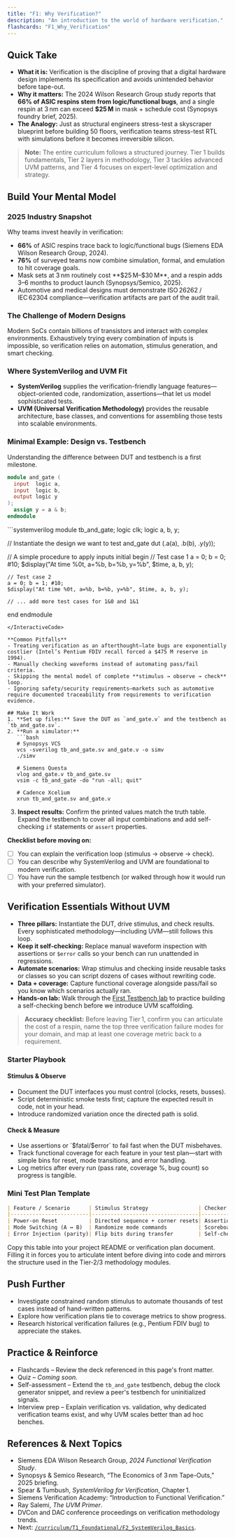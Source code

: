 ```yaml
---
title: "F1: Why Verification?"
description: "An introduction to the world of hardware verification."
flashcards: "F1_Why_Verification"
---
```



## Quick Take
- **What it is:** Verification is the discipline of proving that a digital hardware design implements its specification and avoids unintended behavior before tape-out.
- **Why it matters:** The 2024 Wilson Research Group study reports that **66% of ASIC respins stem from logic/functional bugs**, and a single respin at 3 nm can exceed **$25 M** in mask + schedule cost (Synopsys foundry brief, 2025).
- **The Analogy:** Just as structural engineers stress-test a skyscraper blueprint before building 50 floors, verification teams stress-test RTL with simulations before it becomes irreversible silicon.

> **Note:** The entire curriculum follows a structured journey. Tier 1 builds fundamentals, Tier 2 layers in methodology, Tier 3 tackles advanced UVM patterns, and Tier 4 focuses on expert-level optimization and strategy.

## Build Your Mental Model
### 2025 Industry Snapshot

<div className="my-6 space-y-2 rounded-xl border border-white/10 bg-background/60 p-4">
  <p className="font-semibold">Why teams invest heavily in verification:</p>
  <ul className="list-disc pl-6 space-y-1 text-sm">
    <li><strong>66%</strong> of ASIC respins trace back to logic/functional bugs (Siemens EDA Wilson Research Group, 2024).</li>
    <li><strong>76%</strong> of surveyed teams now combine simulation, formal, and emulation to hit coverage goals.</li>
    <li>Mask sets at 3 nm routinely cost **$25 M–$30 M**, and a respin adds 3–6 months to product launch (Synopsys/Semico, 2025).</li>
    <li>Automotive and medical designs must demonstrate ISO 26262 / IEC 62304 compliance—verification artifacts are part of the audit trail.</li>
  </ul>
</div>

### The Challenge of Modern Designs
Modern SoCs contain billions of transistors and interact with complex environments. Exhaustively trying every combination of inputs is impossible, so verification relies on automation, stimulus generation, and smart checking.

### Where SystemVerilog and UVM Fit
- **SystemVerilog** supplies the verification-friendly language features—object-oriented code, randomization, assertions—that let us model sophisticated tests.
- **UVM (Universal Verification Methodology)** provides the reusable architecture, base classes, and conventions for assembling those tests into scalable environments.

### Minimal Example: Design vs. Testbench
Understanding the difference between DUT and testbench is a first milestone.

```verilog
module and_gate (
  input  logic a,
  input  logic b,
  output logic y
);
  assign y = a & b;
endmodule
```

<InteractiveCode>
```systemverilog
module tb_and_gate;
  logic clk;
  logic a, b, y;

  // Instantiate the design we want to test
  and_gate dut (.a(a), .b(b), .y(y));

  // A simple procedure to apply inputs
  initial begin
    // Test case 1
    a = 0; b = 0; #10;
    $display("At time %0t, a=%b, b=%b, y=%b", $time, a, b, y);

    // Test case 2
    a = 0; b = 1; #10;
    $display("At time %0t, a=%b, b=%b, y=%b", $time, a, b, y);

    // ... add more test cases for 1&0 and 1&1
  end
endmodule
```
</InteractiveCode>

**Common Pitfalls**
- Treating verification as an afterthought—late bugs are exponentially costlier (Intel’s Pentium FDIV recall forced a $475 M reserve in 1994).
- Manually checking waveforms instead of automating pass/fail criteria.
- Skipping the mental model of complete **stimulus → observe → check** loop.
- Ignoring safety/security requirements—markets such as automotive require documented traceability from requirements to verification evidence.

## Make It Work
1. **Set up files:** Save the DUT as `and_gate.v` and the testbench as `tb_and_gate.sv`.
2. **Run a simulator:**
   ```bash
   # Synopsys VCS
   vcs -sverilog tb_and_gate.sv and_gate.v -o simv
   ./simv

   # Siemens Questa
   vlog and_gate.v tb_and_gate.sv
   vsim -c tb_and_gate -do "run -all; quit"

   # Cadence Xcelium
   xrun tb_and_gate.sv and_gate.v
   ```
3. **Inspect results:** Confirm the printed values match the truth table. Expand the testbench to cover all input combinations and add self-checking `if` statements or `assert` properties.

**Checklist before moving on:**
- [ ] You can explain the verification loop (stimulus → observe → check).
- [ ] You can describe why SystemVerilog and UVM are foundational to modern verification.
- [ ] You have run the sample testbench (or walked through how it would run with your preferred simulator).

## Verification Essentials Without UVM
- **Three pillars:** Instantiate the DUT, drive stimulus, and check results. Every sophisticated methodology—including UVM—still follows this loop.
- **Keep it self-checking:** Replace manual waveform inspection with assertions or `$error` calls so your bench can run unattended in regressions.
- **Automate scenarios:** Wrap stimulus and checking inside reusable tasks or classes so you can script dozens of cases without rewriting code.
- **Data + coverage:** Capture functional coverage alongside pass/fail so you know which scenarios actually ran.
- **Hands-on lab:** Walk through the [First Testbench lab](/labs/simple_dut/lab1_first_tb/) to practice building a self-checking bench before we introduce UVM scaffolding.

> **Accuracy checklist:** Before leaving Tier 1, confirm you can articulate the cost of a respin, name the top three verification failure modes for your domain, and map at least one coverage metric back to a requirement.

### Starter Playbook

<div className="grid gap-4 md:grid-cols-2">
  <div className="rounded-xl border border-amber-400/40 bg-amber-500/5 p-4">
    <h4 className="font-semibold text-amber-400">Stimulus & Observe</h4>
    <ul className="list-disc pl-5 text-sm space-y-1">
      <li>Document the DUT interfaces you must control (clocks, resets, busses).</li>
      <li>Script deterministic smoke tests first; capture the expected result in code, not in your head.</li>
      <li>Introduce randomized variation once the directed path is solid.</li>
    </ul>
  </div>
  <div className="rounded-xl border border-emerald-400/40 bg-emerald-500/5 p-4">
    <h4 className="font-semibold text-emerald-400">Check & Measure</h4>
    <ul className="list-disc pl-5 text-sm space-y-1">
      <li>Use assertions or `$fatal/$error` to fail fast when the DUT misbehaves.</li>
      <li>Track functional coverage for each feature in your test plan—start with simple bins for reset, mode transitions, and error handling.</li>
      <li>Log metrics after every run (pass rate, coverage %, bug count) so progress is tangible.</li>
    </ul>
  </div>
</div>

### Mini Test Plan Template

```markdown
| Feature / Scenario      | Stimulus Strategy                | Checker / Metric                  | Coverage Goal |
|-------------------------|----------------------------------|-----------------------------------|---------------|
| Power-on Reset          | Directed sequence + corner resets| Assertions on reset recovery time | 100% bins     |
| Mode Switching (A ↔ B)  | Randomize mode commands          | Scoreboard vs. reference model    | 95% bins      |
| Error Injection (parity)| Flip bits during transfer        | Self-checking task + log monitor  | 3/3 cases     |
```

Copy this table into your project README or verification plan document. Filling it in forces you to articulate intent before diving into code and mirrors the structure used in the Tier‑2/3 methodology modules.

## Push Further
- Investigate constrained random stimulus to automate thousands of test cases instead of hand-written patterns.
- Explore how verification plans tie to coverage metrics to show progress.
- Research historical verification failures (e.g., Pentium FDIV bug) to appreciate the stakes.

## Practice & Reinforce
- Flashcards – Review the deck referenced in this page's front matter.
- Quiz – *Coming soon.*
- Self-assessment – Extend the `tb_and_gate` testbench, debug the clock generator snippet, and review a peer's testbench for uninitialized signals.
- Interview prep – Explain verification vs. validation, why dedicated verification teams exist, and why UVM scales better than ad hoc benches.

## References & Next Topics
- Siemens EDA Wilson Research Group, *2024 Functional Verification Study*.
- Synopsys & Semico Research, “The Economics of 3 nm Tape-Outs,” 2025 briefing.
- Spear & Tumbush, *SystemVerilog for Verification*, Chapter 1.
- Siemens Verification Academy: “Introduction to Functional Verification.”
- Ray Salemi, *The UVM Primer*.
- DVCon and DAC conference proceedings on verification methodology trends.
- Next: [`/curriculum/T1_Foundational/F2_SystemVerilog_Basics`](../F2_SystemVerilog_Basics/).
